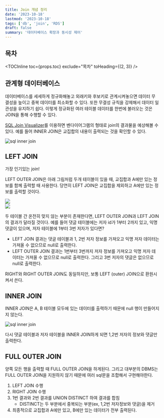 ```yaml
---
title: Join 개념 정리
date: '2023-10-18'
lastmod: '2023-10-18'
tags: ['db', 'join', 'RDS']
draft: false
summary: '데이터베이스 확장과 동시성 제어'
---
```


## 목차

<TOCInline toc={props.toc} exclude="목차" toHeading={(2, 3)} />

## 관계형 데이터베이스

데이터베이스를 세세하게 정규화해놓고 외래키와 후보키로 관계시켜놓으면 데이터 무결성을 높이고 중복 데이터를 최소화할 수 있다.
또한 무결성 규칙을 강제해서 데이터 일관성을 유지하기 쉽다. 이렇게 정규화된 여러 테이블 데이터를 한번에 불러오는 것은 JOIN을 통해 수행할 수 있다.

[SQL Join Visualizer](https://sql-joins.leopard.in.ua/)를 이용하면 벤다이어그램의 형태로 join의 결과물을 예상해볼 수 있다. 예를 들어 INNER JOIN은 교집합의 내용이 출력되는 것을 확인할 수 있다.

<img alt="sql inner join" src="/static/images/db/db-sql-inner-join.png" />

## LEFT JOIN

가장 인기있는 join!

LEFT OUTER JOIN은 아래 그림처럼 두개 테이블이 있을 때, 교집합과 A에만 있는 정보를 함께 출력할 때 사용한다. 당연히 LEFT JOIN은 교집합을 제외하고 A에만 있는 정보를 출력할 것이다.

<div className="-mx-2 flex flex-wrap overflow-hidden xl:-mx-2">
  <div className="my-1 w-full overflow-hidden px-2 xl:my-1 xl:w-1/2 xl:px-2">
    <img src="/static/images/db/db-sql-left-outer-join.png" />
  </div>
  <div className="my-1 w-full overflow-hidden px-2 xl:my-1 xl:w-1/2 xl:px-2">
    <img src="/static/images/db/db-sql-left-join.png" />
  </div>
</div>

두 테이블 간 온전히 맞지 않는 부분이 존재한다면, LEFT OUTER JOIN과 LEFT JOIN의 결과가 달라질 것이다. 예를 들어 댓글 테이블에는 저자 id가 1부터 2까지 있고, 익명 댓글이 있으며, 저자 테이블에 1부터 3번 저자가 있다면?

- LEFT JOIN 결과는 댓글 테이블과 1, 2번 저자 정보를 가져오고 익명 저자 데이터는 가져올 수 없으므로 null로 출력한다.
- LEFT OUTER JOIN 결과는 1번부터 3번까지 저자 정보를 가져오고 익명 저자 데이터는 가져올 수 없으므로 null로 출력한다. 그리고 3번 저자의 댓글은 없으므로 null로 출력한다.

RIGHT와 RIGHT OUTER JOIN도 동일하지만, 보통 LEFT (outer) JOIN으로 환원시켜서 쓴다.

## INNER JOIN

INNER JOIN은 A, B 테이블 모두에 있는 데이터를 출력하기 때문에 null 행이 만들어지지 않는다.

<img alt="sql inner join" src="/static/images/db/db-sql-inner-join.png" />

다시 댓글 테이블과 저자 테이블을 INNER JOIN하게 되면 1,2번 저자의 정보와 댓글만 출력한다.

## FULL OUTER JOIN

양쪽 모든 행을 출력할 때 FULL OUTER JOIN을 하게된다. 그리고 대부분의 DBMS는 FULL OUTER JOIN을 지원하지 않기 때문에 여러 sql문을 조합해서 구현해야한다.

1. LEFT JOIN 수행
2. RIGHT JOIN 수행
3. 1번 결과와 2번 결과를 UNION DISTINCT 하여 결과를 합침
   - DISTINCT는 두 부분에서 중복되는 부분(ex, 1,2번 저자정보와 댓글)을 제거
4. 최종적으로 교집합과 A에만 있고, B에만 있는 데이터가 전부 출력된다.
